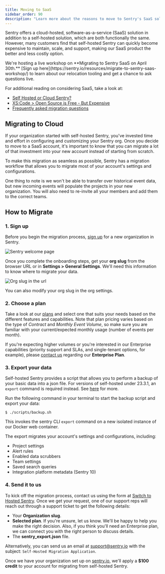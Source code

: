 ```yaml
---
title: Moving to SaaS
sidebar_order: 90
description: "Learn more about the reasons to move to Sentry's SaaS solution, which for many customers is less expensive to maintain, and easier to scale and support."
---
```


Sentry offers a cloud-hosted, software-as-a-service (SaaS) solution in addition to a self-hosted solution, which are both functionally the same. However, many customers find that self-hosted Sentry can quickly become expensive to maintain, scale, and support, making our SaaS product the better and less costly option.

<Alert>
We're hosting a live workshop on **Migrating to Sentry SaaS on April 30th.** [Sign up here](https://sentry.io/resources/migrate-to-sentry-saas-workshop/) to learn about our relocation tooling and get a chance to ask questions live.
</Alert>

For additional reading on considering SaaS, take a look at:

- [Self Hosted or Cloud Sentry?](https://sentry.io/_/resources/about-sentry/self-hosted-vs-cloud/)
- [XS:Code > Open Source is Free - But Expensive](https://dev.to/helad11/open-source-is-free-but-expensive-3h8a)
- [Frequently asked migration questions](https://sentry.io/from/self-hosted/)

## Migrating to Cloud

If your organization started with self-hosted Sentry, you've invested time and effort in configuring and customizing your Sentry org. Once you decide to move to a SaaS account, it's important to know that you can migrate a lot of that investment into your new account instead of starting from scratch.

To make this migration as seamless as possible, Sentry has a migration workflow that allows you to migrate most of your account's settings and configurations.

One thing to note is we won't be able to transfer over historical event data, but new incoming events will populate the projects in your new organization. You will also need to re-invite all your members and add them to the correct teams.

## How to Migrate

### 1. Sign up

Before you begin the migration process, [sign up](https://sentry.io/signup/) for a new organization in Sentry.

![Sentry welcome page](./img/sign-up-welcome.png)

Once you complete the onboarding steps, get your **org slug** from the browser URL or in **Settings > General Settings**. We'll need this information to know where to migrate your data.

![Org slug in the url](./img/org-slug.png)

<Note>

You can also modify your org slug in the org settings.

</Note>

### 2. Choose a plan

Take a look at our [plans](https://sentry.io/pricing/) and select one that suits your needs based on the different features and capabilities. Note that plan pricing varies based on the type of _Contract_ and _Monthly Event Volume_, so make sure you are familiar with your current/expected monthly usage (number of events per month).

If you're expecting higher volumes or you're interested in our Enterprise capabilities (priority support and SLAs, and single-tenant options, for example), please [contact us](https://sentry.io/contact/enterprise/) regarding our **Enterprise Plan**.

### 3. Export your data

Self-hosted Sentry provides a script that allows you to perform a backup of your basic data into a json file. For versions of self-hosted under 23.3.1, an `export` command is required instead. See [here](https://develop.sentry.dev/self-hosted/backup/) for more.

Run the following command in your terminal to start the backup script and export your data:

    $ ./scripts/backup.sh

This invokes the sentry CLI `export` command on a new isolated instance of our Docker web container.

The export migrates your account's settings and configurations, including:

- Project settings
- Alert rules
- Enabled data scrubbers
- Team settings
- Saved search queries
- Integration platform metadata (Sentry 10)

### 4. Send it to us

To kick off the migration process, contact us using the form at [Switch to Hosted Sentry](https://sentry.io/from/self-hosted/). Once we get your request, one of our support reps will reach out through a support ticket to get the following details:

- Your **Organization slug**.
- **Selected plan**. If you're unsure, let us know. We'll be happy to help you make the right decision. Also, if you think you'll need an Enterprise plan, we can connect you with the right person to discuss details.
- The **sentry_export.json** file.

Alternatively, you can send us an email at [support@sentry.io](mailto:support@sentry.io) with the subject: `Self-Hosted Migration Application`.

Once we have your organization set up on [sentry.io](https://sentry.io), we'll apply a **$100 credit** to your account for migrating from self-hosted Sentry.

